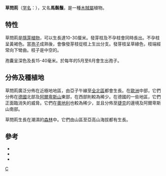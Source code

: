 {{Speciesbox 
| genus = Equisetum
| species = pratense
| image = Equisetum pratense.jpeg
| authority = [[Jakob_Friedrich_Ehrhart|Ehrh.]], 1784
}}

'''草問荊'''（[[学名|学名]]：''{{lang|la|Equisetum pratense}}''），又名'''馬鬍鬚'''，是一種[[木賊屬|木賊屬]]植物。

== 特性 ==
草問荊是[[隱芽植物|隱芽植物]]，可以生長達10-30厘米。發芽枝及不孕枝會同時長出。不孕枝呈黃褐色。當[[孢子|孢子]]成熟後，會像發芽枝從枝上生出分支。發芽枝呈草綠色，枝端經常向下彎曲。枝子是中空的。

孢囊呈深色及長15-40毫米。於每年的5月至6月會生出孢子。

== 分佈及種植地 ==
草問荊廣泛分佈在近極地地區，由亞子午線至[[全北區|全北區]]都會生長。在[[歐洲|歐洲]]中部，它們分佈在[[德國|德國]]北部及[[阿爾卑斯山|阿爾卑斯山]]東部，在西部則較為稀少。在德國的一些地區，它們正面臨消失的威脅。它們在[[奧地利|奧地利]]也較為稀少，並且分佈至[[捷克|捷克]]的邊境及阿爾卑斯山南部。

草問荊生長在潮濕的[[森林|森林]]中。它們由山區至亞高山海拔都有生長。

== 參考 ==
* {{Cite book en|author=M.A. Fischer, W. Adler, K. Oswald|title=Exkursionsflora für Österreich, Liechtenstein und Südtirol|publisher=Zweite Auflage, Land Oberösterreich, Biologiezentrum der OÖ Landesmuseen|location=Linz|year=2005|id=ISBN 3-85474-140-5}}
* {{Cite book en|author=Werner Rothmaler|title=Exkursionsflora für die Gebiete der DDR und der BRD. Band 2: Gefäßpflanzen|pages=13|publisher=Auflage, Volk und Wissen VEB|location=Berlin|year=1987|id=ISBN 3-06-012557-0}}
* {{Cite book en|author=Siegmund Seybold (Hrsg.)|title=Schmeil-Fitschen interaktiv|publisher=Quelle & Meyer|location=Wiebelsheim|year=2001/2002|id=ISBN 3-494-01327-6}}
{{Taxonbar|from=Q1123127}}

[[Category:木賊屬|C]]